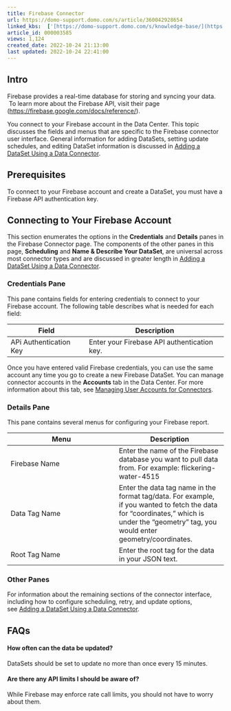 ```yaml
---
title: Firebase Connector
url: https://domo-support.domo.com/s/article/360042928654
linked_kbs:  ['[https://domo-support.domo.com/s/knowledge-base/](https://domo-support.domo.com/s/knowledge-base/)', '[https://domo-support.domo.com/s/](https://domo-support.domo.com/s/)', '[https://domo-support.domo.com/s/topic/0TO5w000000ZammGAC](https://domo-support.domo.com/s/topic/0TO5w000000ZammGAC)', '[https://domo-support.domo.com/s/topic/0TO5w000000ZanLGAS](https://domo-support.domo.com/s/topic/0TO5w000000ZanLGAS)', '[https://domo-support.domo.com/s/topic/0TO5w000000ZaoQGAS](https://domo-support.domo.com/s/topic/0TO5w000000ZaoQGAS)', '[https://domo-support.domo.com/s/article/360042926274](https://domo-support.domo.com/s/article/360042926274)', '[https://domo-support.domo.com/s/article/360042926054](https://domo-support.domo.com/s/article/360042926054)', '[https://domo-support.domo.com/s/article/360042928654](https://domo-support.domo.com/s/article/360042928654)', '[https://domo-support.domo.com/s/topic/0TO5w000000ZaoQGAS/api-connectors](https://domo-support.domo.com/s/topic/0TO5w000000ZaoQGAS/api-connectors)', '[https://domo-support.domo.com/s/article/360043429933](https://domo-support.domo.com/s/article/360043429933)', '[https://domo-support.domo.com/s/article/360043429953](https://domo-support.domo.com/s/article/360043429953)', '[https://domo-support.domo.com/s/article/360042925494](https://domo-support.domo.com/s/article/360042925494)', '[https://domo-support.domo.com/s/article/360043429913](https://domo-support.domo.com/s/article/360043429913)', '[https://domo-support.domo.com/s/article/4408174643607](https://domo-support.domo.com/s/article/4408174643607)', '[https://domo-support.domo.com/s/login/](https://domo-support.domo.com/s/login/)']
article_id: 000003585
views: 1,124
created_date: 2022-10-24 21:13:00
last updated: 2022-10-24 22:41:00
---
```


Intro
-----


Firebase provides a real-time database for storing and syncing your data.  To learn more about the Firebase API, visit their page ([https://firebase.google.com/docs/reference/](https://firebase.google.com/docs/reference/ "https://firebase.google.com/docs/reference/")).


You connect to your Firebase account in the Data Center. This topic discusses the fields and menus that are specific to the Firebase connector user interface. General information for adding DataSets, setting update schedules, and editing DataSet information is discussed in [Adding a DataSet Using a Data Connector](/s/article/360042926274 "Adding a DataSet Using a Data Connector").


Prerequisites
-------------


To connect to your Firebase account and create a DataSet, you must have a Firebase API authentication key. 


Connecting to Your Firebase Account
-----------------------------------


This section enumerates the options in the **Credentials** and **Details** panes in the Firebase Connector page. The components of the other panes in this page, **Scheduling** and **Name & Describe Your DataSet**, are universal across most connector types and are discussed in greater length in [Adding a DataSet Using a Data Connector](/s/article/360042926274 "Adding a DataSet Using a Data Connector").


### Credentials Pane


This pane contains fields for entering credentials to connect to your Firebase account. The following table describes what is needed for each field:  




| Field | Description |
| --- | --- |
| APi Authentication Key | Enter your Firebase API authentication key. |


Once you have entered valid Firebase credentials, you can use the same account any time you go to create a new Firebase DataSet. You can manage connector accounts in the **Accounts** tab in the Data Center. For more information about this tab, see [Managing User Accounts for Connectors](/s/article/360042926054 "Managing User Accounts for Connectors").


### Details Pane


This pane contains several menus for configuring your Firebase report.




| Menu | Description |
| --- | --- |
| Firebase Name | Enter the name of the Firebase database you want to pull data from. For example: flickering-water-4515 |
| Data Tag Name | Enter the data tag name in the format tag/data. For example, if you wanted to fetch the data for "coordinates," which is under the "geometry" tag, you would enter geometry/coordinates.  |
| Root Tag Name | Enter the root tag for the data in your JSON text. |


### Other Panes


For information about the remaining sections of the connector interface, including how to configure scheduling, retry, and update options, see [Adding a DataSet Using a Data Connector](/s/article/360042926274 "Adding a DataSet Using a Data Connector").


FAQs
----


#### How often can the data be updated?


DataSets should be set to update no more than once every 15 minutes.


#### Are there any API limits I should be aware of?


While Firebase may enforce rate call limits, you should not have to worry about them.

